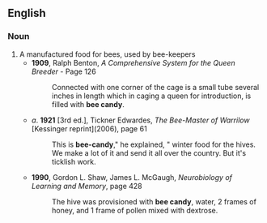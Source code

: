 ==English==

===Noun===
{{en-noun|head=[[bee]] [[candy]]|bee candies}}
# A manufactured food for bees, used by bee-keepers
#* '''1909''', Ralph Benton, ''A Comprehensive System for the Queen Breeder'' - Page 126
#*: Connected with one corner of the cage is a small tube several inches in length which in caging a queen for introduction, is filled with '''bee candy'''.
#* ''a''. '''1921''' [3rd ed.], Tickner Edwardes, ''The Bee-Master of Warrilow'' [Kessinger reprint](2006), page 61
#*: This is '''bee-candy'''," he explained, " winter food for the hives. We make a lot of it and send it all over the country. But it's ticklish work.
#* '''1990''', Gordon L. Shaw, James L. McGaugh, ''Neurobiology of Learning and Memory'', page 428
#*: The hive was provisioned with '''bee candy''', water, 2 frames of honey, and 1 frame of pollen mixed with dextrose.